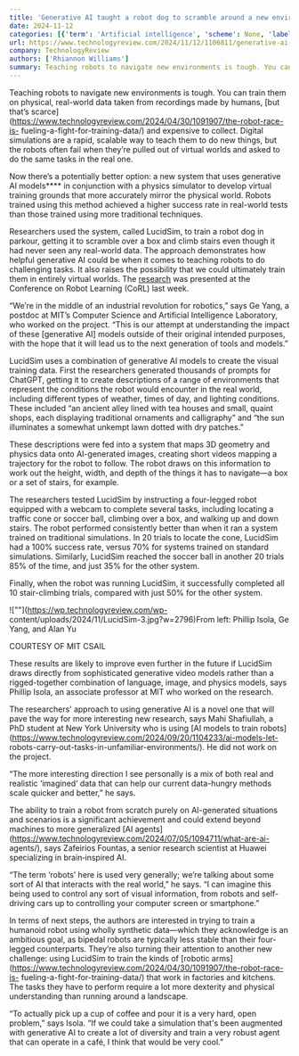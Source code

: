 ```yaml
---
title: 'Generative AI taught a robot dog to scramble around a new environment'
date: 2024-11-12
categories: [{'term': 'Artificial intelligence', 'scheme': None, 'label': None}, {'term': 'App', 'scheme': None, 'label': None}]
url: https://www.technologyreview.com/2024/11/12/1106811/generative-ai-taught-a-robot-dog-to-scramble-around-a-new-environment/
company: TechnologyReview
authors: ['Rhiannon Williams']
summary: Teaching robots to navigate new environments is tough. You can train them on physical, real-world data taken from recordings made by humans, but that’s scarce and expensive to collect. Digital simulations are a rapid, scalable way to teach them to do new things, but the robots often fail when they’re pulled out of virtual worlds&#8230;
---
```



Teaching robots to navigate new environments is tough. You can train them on
physical, real-world data taken from recordings made by humans, [but that’s
scarce](https://www.technologyreview.com/2024/04/30/1091907/the-robot-race-is-
fueling-a-fight-for-training-data/) and expensive to collect. Digital
simulations are a rapid, scalable way to teach them to do new things, but the
robots often fail when they’re pulled out of virtual worlds and asked to do
the same tasks in the real one.

Now there’s a potentially better option: a new system that uses generative AI
models**** in conjunction with a physics simulator to develop virtual training
grounds that more accurately mirror the physical world. Robots trained using
this method achieved a higher success rate in real-world tests than those
trained using more traditional techniques.

Researchers used the system, called LucidSim, to train a robot dog in parkour,
getting it to scramble over a box and climb stairs even though it had never
seen any real-world data. The approach demonstrates how helpful generative AI
could be when it comes to teaching robots to do challenging tasks. It also
raises the possibility that we could ultimately train them in entirely virtual
worlds. The [research](https://arxiv.org/pdf/2411.00083) was presented at the
Conference on Robot Learning (CoRL) last week.

“We’re in the middle of an industrial revolution for robotics,” says Ge Yang,
a postdoc at MIT’s Computer Science and Artificial Intelligence Laboratory,
who worked on the project. “This is our attempt at understanding the impact of
these [generative AI] models outside of their original intended purposes, with
the hope that it will lead us to the next generation of tools and models.”

LucidSim uses a combination of generative AI models to create the visual
training data. First the researchers generated thousands of prompts for
ChatGPT, getting it to create descriptions of a range of environments that
represent the conditions the robot would encounter in the real world,
including different types of weather, times of day, and lighting conditions.
These included “an ancient alley lined with tea houses and small, quaint
shops, each displaying traditional ornaments and calligraphy” and “the sun
illuminates a somewhat unkempt lawn dotted with dry patches.”

These descriptions were fed into a system that maps 3D geometry and physics
data onto AI-generated images, creating short videos mapping a trajectory for
the robot to follow. The robot draws on this information to work out the
height, width, and depth of the things it has to navigate—a box or a set of
stairs, for example.

The researchers tested LucidSim by instructing a four-legged robot equipped
with a webcam to complete several tasks, including locating a traffic cone or
soccer ball, climbing over a box, and walking up and down stairs. The robot
performed consistently better than when it ran a system trained on traditional
simulations. In 20 trials to locate the cone, LucidSim had a 100% success
rate, versus 70% for systems trained on standard simulations. Similarly,
LucidSim reached the soccer ball in another 20 trials 85% of the time, and
just 35% for the other system.

Finally, when the robot was running LucidSim, it successfully completed all 10
stair-climbing trials, compared with just 50% for the other system.

![""](https://wp.technologyreview.com/wp-
content/uploads/2024/11/LucidSim-3.jpg?w=2796)From left: Phillip Isola, Ge
Yang, and Alan Yu

COURTESY OF MIT CSAIL

These results are likely to improve even further in the future if LucidSim
draws directly from sophisticated generative video models rather than a
rigged-together combination of language, image, and physics models, says
Phillip Isola, an associate professor at MIT who worked on the research.

The researchers’ approach to using generative AI is a novel one that will pave
the way for more interesting new research, says Mahi Shafiullah, a PhD student
at New York University who is using [AI models to train
robots](https://www.technologyreview.com/2024/09/20/1104233/ai-models-let-
robots-carry-out-tasks-in-unfamiliar-environments/). He did not work on the
project.

“The more interesting direction I see personally is a mix of both real and
realistic ‘imagined’ data that can help our current data-hungry methods scale
quicker and better,” he says.

The ability to train a robot from scratch purely on AI-generated situations
and scenarios is a significant achievement and could extend beyond machines to
more generalized [AI
agents](https://www.technologyreview.com/2024/07/05/1094711/what-are-ai-
agents/), says Zafeirios Fountas, a senior research scientist at Huawei
specializing in brain‑inspired AI.

“The term ‘robots’ here is used very generally; we’re talking about some sort
of AI that interacts with the real world,” he says. “I can imagine this being
used to control any sort of visual information, from robots and self-driving
cars up to controlling your computer screen or smartphone.”

In terms of next steps, the authors are interested in trying to train a
humanoid robot using wholly synthetic data—which they acknowledge is an
ambitious goal, as bipedal robots are typically less stable than their four-
legged counterparts. They’re also turning their attention to another new
challenge: using LucidSim to train the kinds of [robotic
arms](https://www.technologyreview.com/2024/04/30/1091907/the-robot-race-is-
fueling-a-fight-for-training-data/) that work in factories and kitchens. The
tasks they have to perform require a lot more dexterity and physical
understanding than running around a landscape.

“To actually pick up a cup of coffee and pour it is a very hard, open
problem,” says Isola. “If we could take a simulation that's been augmented
with generative AI to create a lot of diversity and train a very robust agent
that can operate in a café, I think that would be very cool.”

